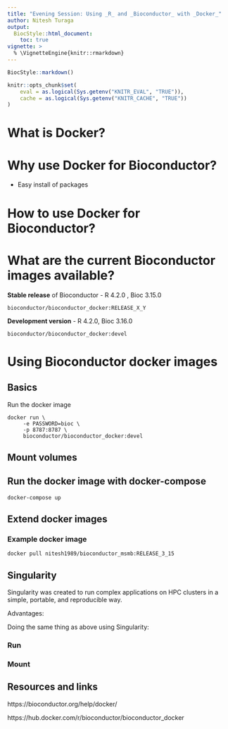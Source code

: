 ```yaml
---
title: "Evening Session: Using _R_ and _Bioconductor_ with _Docker_"
author: Nitesh Turaga
output:
  BiocStyle::html_document:
    toc: true
vignette: >
  % \VignetteEngine{knitr::rmarkdown}
---
```


```r
BiocStyle::markdown()
```

```r
knitr::opts_chunk$set(
    eval = as.logical(Sys.getenv("KNITR_EVAL", "TRUE")),
    cache = as.logical(Sys.getenv("KNITR_CACHE", "TRUE"))
)
```

# What is Docker?

<!-- A Unix operating system is broken into two primary components, the **kernel space**, and the **user space**. -->

<!-- The **Kernel** talks to the hardware, and provides core system features.  -->

<!-- The **user space** is the environment that most people are most familiar with. It is where applications, libraries and system services run. -->




# Why use Docker for Bioconductor?

- Easy install of packages 

# How to use Docker for Bioconductor?

# What are the current Bioconductor images available?

**Stable release** of Bioconductor - R 4.2.0 , Bioc 3.15.0

`bioconductor/bioconductor_docker:RELEASE_X_Y`

**Development version** - R 4.2.0, Bioc 3.16.0

`bioconductor/bioconductor_docker:devel`

# Using Bioconductor docker images

## Basics 

Run the docker image

```
docker run \
     -e PASSWORD=bioc \
     -p 8787:8787 \
     bioconductor/bioconductor_docker:devel
```

## Mount volumes 


## Run the docker image with docker-compose

```
docker-compose up
```

## Extend docker images

### Example docker image

```
docker pull nitesh1989/bioconductor_msmb:RELEASE_3_15
```

## Singularity

Singularity was created to run complex applications on HPC clusters in a simple, portable, and reproducible way.

Advantages: 


Doing the same thing as above using Singularity:

### Run

### Mount 


## Resources and links

https://bioconductor.org/help/docker/ 

https://hub.docker.com/r/bioconductor/bioconductor_docker

